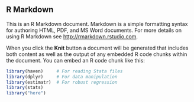 ## R Markdown

This is an R Markdown document. Markdown is a simple formatting syntax for authoring HTML, PDF, and MS Word documents. For more details on using R Markdown see <http://rmarkdown.rstudio.com>.

When you click the **Knit** button a document will be generated that includes both content as well as the output of any embedded R code chunks within the document. You can embed an R code chunk like this:

```r
library(haven)     # For reading Stata files
library(dplyr)     # For data manipulation
library(estimatr)  # For robust regression
library(stats) 
library("here")
```

